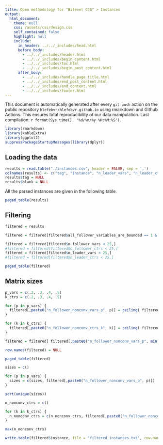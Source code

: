 ```yaml
---
title: Open methodology for "Bilevel CCG" > Instances
output: 
  html_document:
    theme: null
    css: /assets/css/design.css
    self_contained: false
    highlight: null
    include:
      in_header: ../../_includes/head.html
      before_body: 
        - ../../_includes/header.html
        - ../../_includes/begin_content.html
        - ../../_includes/toc.html
        - ../../_includes/begin_post_content.html
      after_body: 
        - ../../_includes/handle_page_title.html
        - ../../_includes/end_post_content.html
        - ../../_includes/end_content.html
        - ../../_includes/footer.html
---
```


<div class="warning">This document is automatically generated after every `git push` action on the public repository `hlefebvr/hlefebvr.github.io` using rmarkdown and Github Actions. This ensures total reproducibility of our data manipulation. Last compilation: `r format(Sys.time(), '%d/%m/%y %H:%M:%S')`.</div>


```r
library(rmarkdown)
library(kableExtra)
library(ggplot2)
suppressPackageStartupMessages(library(dplyr))
```

## Loading the data

```r
results = read.table("./instances.csv", header = FALSE, sep = ',')
colnames(results) <- c("tag", "instance", "n_leader_vars", "n_leader_ctrs", "n_follower_vars", "n_follower_ctrs", "n_uncertainty_set_vars", "n_uncertainty_set_ctrs", "n_second_stage_dual_vars", "n_second_stage_dual_ctrs", "all_linking_variables_are_binary", "all_follower_variables_are_bounded", "blank")
results$tag = NULL
results$blank = NULL
```

All the parsed instances are given in the following table.

```r
paged_table(results)
```

## Filtering 

```r

filtered = results

filtered = filtered[filtered$all_follower_variables_are_bounded == 1 & filtered$all_linking_variables_are_binary == 1,]

filtered = filtered[filtered$n_follower_vars < 25,]
#filtered = filtered[filtered$n_follower_ctrs < 25,]
filtered = filtered[filtered$n_leader_vars < 25,]
#filtered = filtered[filtered$n_leader_ctrs < 25,]

paged_table(filtered)
```

## Matrix sizes 

```r
p_vars = c(.2, .3, .4, .5)
k_ctrs = c(.2, .3, .4, .5)

for (p in p_vars) {
  filtered[,paste0("n_follower_nonconv_vars_p", p)] = ceiling( filtered$n_follower_vars * p )
}

for (k in k_ctrs) {
  filtered[,paste0("n_follower_nonconv_ctrs_k", k)] = ceiling( filtered$n_follower_ctrs * k )
}

filtered = filtered[ filtered[,paste0("n_follower_nonconv_vars_p", min(p_vars))] > 1 ,]

row.names(filtered) = NULL

paged_table(filtered)
```

```r
sizes = c()

for (p in p_vars) {
  sizes = c(sizes, filtered[,paste0("n_follower_nonconv_vars_p", p)])  
}

sort(unique(sizes))
``` 

```r
n_nonconv_ctrs = c()

for (k in k_ctrs) {
  n_nonconv_ctrs = c(n_nonconv_ctrs, filtered[,paste0("n_follower_nonconv_ctrs_k", k)])  
}

max(n_nonconv_ctrs)
```

```r
write.table(filtered$instance, file = "filtered_instances.txt", row.names = FALSE, col.names = FALSE, quote = FALSE)
```
